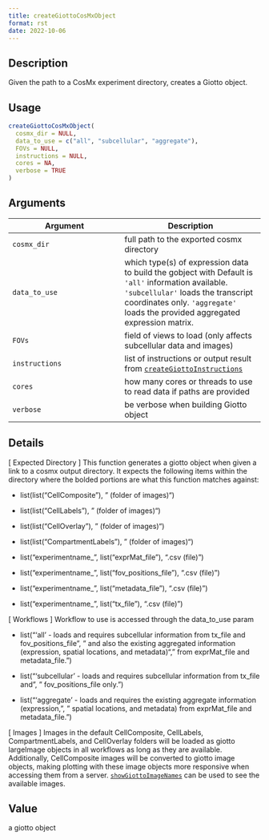 ```yaml
--- 
title: createGiottoCosMxObject 
format: rst 
date: 2022-10-06 
--- 
```


## Description

Given the path to a CosMx experiment directory, creates a Giotto
 object.


## Usage

```r
createGiottoCosMxObject(
  cosmx_dir = NULL,
  data_to_use = c("all", "subcellular", "aggregate"),
  FOVs = NULL,
  instructions = NULL,
  cores = NA,
  verbose = TRUE
)
```


## Arguments

Argument      |Description
------------- |----------------
`cosmx_dir`     |     full path to the exported cosmx directory
`data_to_use`     |     which type(s) of expression data to build the gobject with Default is `'all'` information available. `'subcellular'` loads the transcript coordinates only. `'aggregate'` loads the provided aggregated expression matrix.
`FOVs`     |     field of views to load (only affects subcellular data and images)
`instructions`     |     list of instructions or output result from [`createGiottoInstructions`](#creategiottoinstructions)
`cores`     |     how many cores or threads to use to read data if paths are provided
`verbose`     |     be verbose when building Giotto object


## Details

[ Expected Directory ] This function generates a giotto object when given a
 link to a cosmx output directory. It expects the following items within the directory
 where the bolded portions are what this function matches against:
   

*  list(list("CellComposite"), " (folder of images)")   

*  list(list("CellLabels"), " (folder of images)")   

*  list(list("CellOverlay"), " (folder of images)")   

*  list(list("CompartmentLabels"), " (folder of images)")   

*  list("experimentname_", list("exprMat_file"), ".csv (file)")   

*  list("experimentname_", list("fov_positions_file"), ".csv (file)")   

*  list("experimentname_", list("metadata_file"), ".csv (file)")   

*  list("experimentname_", list("tx_file"), ".csv (file)")  
 
 [ Workflows ] Workflow to use is accessed through the data_to_use param
   

*  list("'all' - loads and requires subcellular information from tx_file and fov_positions_file\n", "  and also the existing aggregated information (expression, spatial locations, and metadata)\n", "  from exprMat_file and metadata_file.")   

*  list("'subcellular' - loads and requires subcellular information from tx_file and\n", "  fov_positions_file only.")   

*  list("'aggregate' - loads and requires the existing aggregate information (expression,\n", "  spatial locations, and metadata) from exprMat_file and metadata_file.")  
 
 [ Images ] Images in the default CellComposite, CellLabels, CompartmentLabels, and CellOverlay
 folders will be loaded as giotto largeImage objects in all workflows as long as they are available.
 Additionally, CellComposite images will be converted to giotto image objects, making plotting with
 these image objects more responsive when accessing them from a server.
 [`showGiottoImageNames`](#showgiottoimagenames) can be used to see the available images.


## Value

a giotto object


